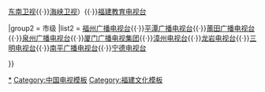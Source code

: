 {{Navbox

|name    = 福建省的电视台
|title   = [[福建省]]的电视台

|group1  = 省級
|list1   = [[福建省广播影视集团]]（[[福建电视台]]{{·}}[[东南卫视]]{{·}}[[海峡卫视]]）{{·}}[[福建教育电视台]]

|group2  = 市级
|list2   = [[福州广播电视台]]{{·}}[[平潭广播电视台]]{{·}}[[莆田广播电视台]]{{·}}[[泉州广播电视台]]{{·}}[[厦门广播电视集团]]{{·}}[[漳州电视台]]{{·}}[[龙岩电视台]]{{·}}[[三明电视台]]{{·}}[[南平广播电视台]]{{·}}[[宁德电视台]]

}}
<noinclude>
[[Category:福建省電視台|*]]
[[Category:中国电视模板]]
[[Category:福建文化模板]]
</noinclude>